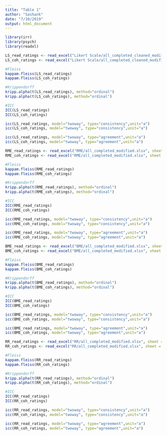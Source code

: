 ```yaml
---
title: "Table 1"
author: "Sashank"
date: "7/10/2019"
output: html_document
---
```


```r
library(irr)
library(psych)
library(readxl)
```

```r
LS_read_ratings <- read_excel("Likert Scale/all_completed_cleaned_modified.xlsx", sheet = "read_rank_all")
LS_coh_ratings <- read_excel("Likert Scale/all_completed_cleaned_modified.xlsx", sheet = "cohe_rank_all")
```

```r
#Fleiss
kappam.fleiss(LS_read_ratings)
kappam.fleiss(LS_coh_ratings)
```
```r
#Krippendorff
kripp.alpha(t(LS_read_ratings), method="ordinal")
kripp.alpha(t(LS_coh_ratings), method="ordinal")
```

```r
#ICC
ICC(LS_read_ratings)
ICC(LS_coh_ratings)
```

```r
icc(LS_read_ratings, model="twoway", type="consistency",unit="a")
icc(LS_coh_ratings, model="twoway", type="consistency",unit="a")
```

```r
icc(LS_read_ratings, model="twoway", type="agreement",unit="a")
icc(LS_coh_ratings, model="twoway", type="agreement",unit="a")
```

```r
RME_read_ratings <- read_excel("RME/all_completed_modified.xlsx", sheet = "read_rank_all")
RME_coh_ratings <- read_excel("RME/all_completed_modified.xlsx", sheet = "cohe_rank_all")

```

```r
#Fleiss
kappam.fleiss(RME_read_ratings)
kappam.fleiss(RME_coh_ratings)
```
```r
#Krippendorff
kripp.alpha(t(RME_read_ratings), method="ordinal")
kripp.alpha(t(RME_coh_ratings), method="ordinal")
```

```r
#ICC
ICC(RME_read_ratings)
ICC(RME_coh_ratings)
```

```r
icc(RME_read_ratings, model="twoway", type="consistency",unit="a")
icc(RME_coh_ratings, model="twoway", type="consistency",unit="a")
```

```r
icc(RME_read_ratings, model="twoway", type="agreement",unit="a")
icc(RME_coh_ratings, model="twoway", type="agreement",unit="a")
```
```r
BME_read_ratings <- read_excel("BME/all_completed_modified.xlsx", sheet = "read_rank_all")
BME_coh_ratings <- read_excel("BME/all_completed_modified.xlsx", sheet = "cohe_rank_all")

```

```r
#Fleiss
kappam.fleiss(BME_read_ratings)
kappam.fleiss(BME_coh_ratings)
```
```r
#Krippendorff
kripp.alpha(t(BME_read_ratings), method="ordinal")
kripp.alpha(t(BME_coh_ratings), method="ordinal")
```

```r
#ICC
ICC(BME_read_ratings)
ICC(BME_coh_ratings)
```
```r
icc(BME_read_ratings, model="twoway", type="consistency",unit="a")
icc(BME_coh_ratings, model="twoway", type="consistency",unit="a")
```
```r
icc(BME_read_ratings, model="twoway", type="agreement",unit="a")
icc(BME_coh_ratings, model="twoway", type="agreement",unit="a")
```
```r
RR_read_ratings <- read_excel("RR/all_completed_modified.xlsx", sheet = "read_rank_all")
RR_coh_ratings <- read_excel("RR/all_completed_modified.xlsx", sheet = "cohe_rank_all")
```

```r
#Fleiss
kappam.fleiss(RR_read_ratings)
kappam.fleiss(RR_coh_ratings)
```
```r
#Krippendorff
kripp.alpha(t(RR_read_ratings), method="ordinal")
kripp.alpha(t(RR_coh_ratings), method="ordinal")
```

```r
#ICC
ICC(RR_read_ratings)
ICC(RR_coh_ratings)
```

```r
icc(RR_read_ratings, model="twoway", type="consistency",unit="a")
icc(RR_coh_ratings, model="twoway", type="consistency",unit="a")
```

```r
icc(RR_read_ratings, model="twoway", type="agreement",unit="a")
icc(RR_coh_ratings, model="twoway", type="agreement",unit="a")
```


